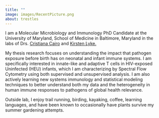 ```yaml
---
title: ""
image: images/RecentPicture.png
about: trestles
---
```


I am a Molecular Microbiology and Immunology PhD Candidate at the University of Maryland, School of Medicine in Baltimore, Maryland in the labs of Drs. [Cristiana Cairo](https://www.medschool.umaryland.edu/profiles/Cairo-Cristiana/) and [Kirsten Lyke.](https://www.medschool.umaryland.edu/profiles/Lyke-Kirsten/)

My thesis research focuses on understanding the impact that pathogen exposure before birth has on neonatal and infant immune systems. I am specifically interested in innate-like and adaptive T cells in HIV-exposed Uninfected (HEU) infants, which I am characterizing by Spectral Flow Cytometry using both supervised and unsupervised analysis. I am also actively learning new systems immunology and statistical modeling techniques to better understand both my data and the heterogeneity in human immune responses to pathogens of global health relevance.

Outside lab, I enjoy trail running, birding, kayaking, coffee, learning languages, and have been known to occasionally have plants survive my summer gardening attempts.

